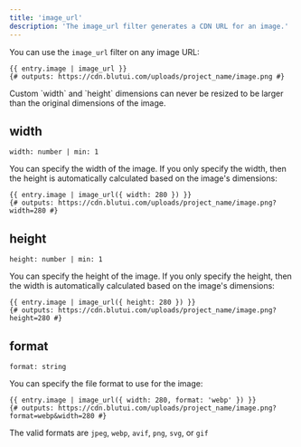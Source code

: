 ```yaml
---
title: 'image_url'
description: 'The image_url filter generates a CDN URL for an image.'
---
```


You can use the `image_url` filter on any image URL:

```canvas
{{ entry.image | image_url }}
{# outputs: https://cdn.blutui.com/uploads/project_name/image.png #}
```

<Callout>
Custom `width` and `height` dimensions can never be resized to be larger than the original dimensions of the image.
</Callout>

## width

`width: number | min: 1`

You can specify the width of the image. If you only specify the width, then the height is automatically calculated based on the image's dimensions:

```canvas
{{ entry.image | image_url({ width: 280 }) }}
{# outputs: https://cdn.blutui.com/uploads/project_name/image.png?width=280 #}
```

## height

`height: number | min: 1`

You can specify the height of the image. If you only specify the height, then the width is automatically calculated based on the image's dimensions:

```canvas
{{ entry.image | image_url({ height: 280 }) }}
{# outputs: https://cdn.blutui.com/uploads/project_name/image.png?height=280 #}
```

## format

`format: string`

You can specify the file format to use for the image:

```canvas
{{ entry.image | image_url({ width: 280, format: 'webp' }) }}
{# outputs: https://cdn.blutui.com/uploads/project_name/image.png?format=webp&width=280 #}
```

The valid formats are `jpeg`, `webp`, `avif`, `png`, `svg`, or `gif`
